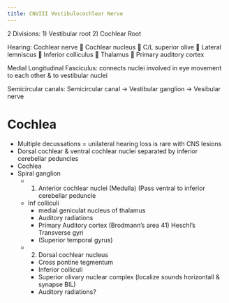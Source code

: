 ```yaml
---
title: CNVIII Vestibulocochlear Nerve
---
```



2 Divisions:
1)	Vestibular root
2)	Cochlear Root

Hearing: Cochlear nerve  Cochlear nucleus  C/L superior olive  Lateral lemniscus  Inferior colliculus  Thalamus  Primary auditory cortex

Medial Longitudinal Fasciculus: connects nuclei involved in eye movement to each other & to vestibular nuclei

Semicircular canals:
Semicircular canal -> Vestibular ganglion -> Vesibular nerve



# Cochlea

- Multiple decussations = unilateral hearing loss is rare with CNS lesions
- Dorsal cochlear & ventral cochlear nuclei separated by inferior cerebellar peduncles
- Cochlea
- Spiral ganglion
    - 1) Anterior cochlear nuclei (Medulla) (Pass ventral to inferior cerebellar peduncle
     - Inf colliculi
        - medial geniculat nucleus of thalamus
        - Auditory radiations
        - Primary Auditory cortex (Brodmann’s area 41) Heschl’s Transverse gyri
        - (Superior temporal gyrus)
    - 2) Dorsal cochlear nucleus
        - Cross pontine tegmentum
        - Inferior colliculi
        - Superior olivary nuclear complex (localize sounds horizontall & synapse BIL)
        - Auditory radiations?
